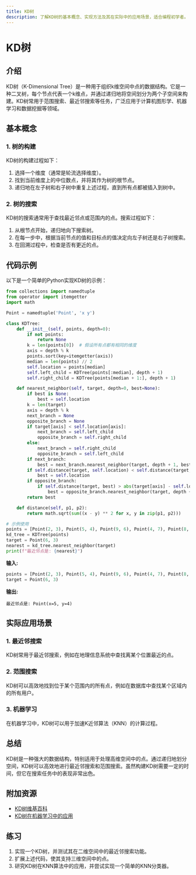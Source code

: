 ```yaml
---
title: KD树
description: 了解KD树的基本概念、实现方法及其在实际中的应用场景，适合编程初学者。
---
```


# KD树

## 介绍

KD树（K-Dimensional Tree）是一种用于组织k维空间中点的数据结构。它是一种二叉树，每个节点代表一个k维点，并通过递归地将空间划分为两个子空间来构建。KD树常用于范围搜索、最近邻搜索等任务，广泛应用于计算机图形学、机器学习和数据挖掘等领域。

## 基本概念

### 1. 树的构建

KD树的构建过程如下：

1. 选择一个维度（通常是轮流选择维度）。
2. 找到当前维度上的中位数点，并将其作为树的根节点。
3. 递归地在左子树和右子树中重复上述过程，直到所有点都被插入到树中。

### 2. 树的搜索

KD树的搜索通常用于查找最近邻点或范围内的点。搜索过程如下：

1. 从根节点开始，递归地向下搜索树。
2. 在每一步中，根据当前节点的值和目标点的值决定向左子树还是右子树搜索。
3. 在回溯过程中，检查是否有更近的点。

## 代码示例

以下是一个简单的Python实现KD树的示例：

```python
from collections import namedtuple
from operator import itemgetter
import math

Point = namedtuple('Point', 'x y')

class KDTree:
    def __init__(self, points, depth=0):
        if not points:
            return None
        k = len(points[0])  # 假设所有点都有相同的维度
        axis = depth % k
        points.sort(key=itemgetter(axis))
        median = len(points) // 2
        self.location = points[median]
        self.left_child = KDTree(points[:median], depth + 1)
        self.right_child = KDTree(points[median + 1:], depth + 1)

    def nearest_neighbor(self, target, depth=0, best=None):
        if best is None:
            best = self.location
        k = len(target)
        axis = depth % k
        next_branch = None
        opposite_branch = None
        if target[axis] < self.location[axis]:
            next_branch = self.left_child
            opposite_branch = self.right_child
        else:
            next_branch = self.right_child
            opposite_branch = self.left_child
        if next_branch:
            best = next_branch.nearest_neighbor(target, depth + 1, best)
        if self.distance(target, self.location) < self.distance(target, best):
            best = self.location
        if opposite_branch:
            if self.distance(target, best) > abs(target[axis] - self.location[axis]):
                best = opposite_branch.nearest_neighbor(target, depth + 1, best)
        return best

    def distance(self, p1, p2):
        return math.sqrt(sum((x - y) ** 2 for x, y in zip(p1, p2)))

# 示例使用
points = [Point(2, 3), Point(5, 4), Point(9, 6), Point(4, 7), Point(8, 1), Point(7, 2)]
kd_tree = KDTree(points)
target = Point(6, 3)
nearest = kd_tree.nearest_neighbor(target)
print(f"最近邻点是: {nearest}")
```

**输入:**
```python
points = [Point(2, 3), Point(5, 4), Point(9, 6), Point(4, 7), Point(8, 1), Point(7, 2)]
target = Point(6, 3)
```

**输出:**
```
最近邻点是: Point(x=5, y=4)
```

## 实际应用场景

### 1. 最近邻搜索

KD树常用于最近邻搜索，例如在地理信息系统中查找离某个位置最近的点。

### 2. 范围搜索

KD树可以高效地找到位于某个范围内的所有点，例如在数据库中查找某个区域内的所有用户。

### 3. 机器学习

在机器学习中，KD树可以用于加速K近邻算法（KNN）的计算过程。

## 总结

KD树是一种强大的数据结构，特别适用于处理高维空间中的点。通过递归地划分空间，KD树可以高效地进行最近邻搜索和范围搜索。虽然构建KD树需要一定的时间，但它在搜索任务中的表现非常出色。

## 附加资源

- [KD树维基百科](https://en.wikipedia.org/wiki/K-d_tree)
- [KD树在机器学习中的应用](https://scikit-learn.org/stable/modules/generated/sklearn.neighbors.KDTree.html)

## 练习

1. 实现一个KD树，并测试其在二维空间中的最近邻搜索功能。
2. 扩展上述代码，使其支持三维空间中的点。
3. 研究KD树在KNN算法中的应用，并尝试实现一个简单的KNN分类器。
